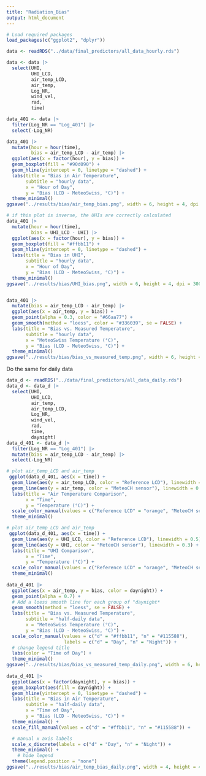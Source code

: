 ```yaml
---
title: "Radiation_Bias"
output: html_document
---
```


```r
# Load required packages
load_packages(c("ggplot2", "dplyr"))
```

```r
data <- readRDS("../data/final_predictors/all_data_hourly.rds")

data <- data |>
  select(UHI,
         UHI_LCD,
         air_temp_LCD,
         air_temp,
         Log_NR,
         wind_vel,
         rad,
         time)

data_401 <- data |>
  filter(Log_NR == "Log_401") |>
  select(-Log_NR)
```

```r
data_401 |>
  mutate(hour = hour(time),
         bias = air_temp_LCD - air_temp) |>
  ggplot(aes(x = factor(hour), y = bias)) +
  geom_boxplot(fill = "#90d090") +
  geom_hline(yintercept = 0, linetype = "dashed") +
  labs(title = "Bias in Air Temperature",
       subtitle = "hourly data",
       x = "Hour of Day",
       y = "Bias (LCD - MeteoSwiss, °C)") +
  theme_minimal()
ggsave("../results/bias/air_temp_bias.png", width = 6, height = 4, dpi = 300)

# if this plot is inverse, the UHIs are correctly calculated
data_401 |>
  mutate(hour = hour(time),
         bias = UHI_LCD - UHI) |>
  ggplot(aes(x = factor(hour), y = bias)) +
  geom_boxplot(fill = "#ffbb11") +
  geom_hline(yintercept = 0, linetype = "dashed") +
  labs(title = "Bias in UHI",
       subtitle = "hourly data",
       x = "Hour of Day",
       y = "Bias (LCD - MeteoSwiss, °C)") +
  theme_minimal()
ggsave("../results/bias/UHI_bias.png", width = 6, height = 4, dpi = 300)


data_401 |>
  mutate(bias = air_temp_LCD - air_temp) |>
  ggplot(aes(x = air_temp, y = bias)) +
  geom_point(alpha = 0.3, color = "#66aa77") +
  geom_smooth(method = "loess", color = "#336039", se = FALSE) +
  labs(title = "Bias vs. Measured Temperature",
       subtitle = "hourly data",
       x = "MeteoSwiss Temperature (°C)",
       y = "Bias (LCD - MeteoSwiss, °C)") +
  theme_minimal()
ggsave("../results/bias/bias_vs_measured_temp.png", width = 6, height = 4, dpi = 300)

```
Do the same for daily data
```r
data_d <- readRDS("../data/final_predictors/all_data_daily.rds")
data_d <- data_d |>
  select(UHI,
         UHI_LCD,
         air_temp,
         air_temp_LCD,
         Log_NR,
         wind_vel,
         rad,
         time,
         daynight)
data_d_401 <- data_d |>
  filter(Log_NR == "Log_401") |>
  mutate(bias = air_temp_LCD - air_temp) |>
  select(-Log_NR)
```

```r
# plot air_temp_LCD and air_temp
 ggplot(data_d_401, aes(x = time)) +
  geom_line(aes(y = air_temp_LCD, color = "Reference LCD"), linewidth = 0.5) +
  geom_line(aes(y = air_temp, color = "MeteoCH sensor"), linewidth = 0.3) +
  labs(title = "Air Temperature Comparison",
       x = "Time",
       y = "Temperature (°C)") +
  scale_color_manual(values = c("Reference LCD" = "orange", "MeteoCH sensor" = "red")) +
  theme_minimal()

# plot air_temp_LCD and air_temp
 ggplot(data_d_401, aes(x = time)) +
  geom_line(aes(y = UHI_LCD, color = "Reference LCD"), linewidth = 0.5) +
  geom_line(aes(y = UHI, color = "MeteoCH sensor"), linewidth = 0.3) +
  labs(title = "UHI Comparison",
       x = "Time",
       y = "Temperature (°C)") +
  scale_color_manual(values = c("Reference LCD" = "orange", "MeteoCH sensor" = "red")) +
  theme_minimal()
  
data_d_401 |>
  ggplot(aes(x = air_temp, y = bias, color = daynight)) +
  geom_point(alpha = 0.7) +
  # Add a loess smooth line for each group of "daynight*
  geom_smooth(method = "loess", se = FALSE) +
  labs(title = "Bias vs. Measured Temperature",
       subtitle = "half-daily data",
       x = "MeteoSwiss Temperature (°C)",
       y = "Bias (LCD - MeteoSwiss, °C)") +
  scale_color_manual(values = c("d" = "#ffbb11", "n" = "#115588"), 
                     labels = c("d" = "Day", "n" = "Night")) +
  # change legend title
  labs(color = "Time of Day") +
  theme_minimal()
ggsave("../results/bias/bias_vs_measured_temp_daily.png", width = 6, height = 4, dpi = 300)
 
data_d_401 |>
  ggplot(aes(x = factor(daynight), y = bias)) +
  geom_boxplot(aes(fill = daynight)) +
  geom_hline(yintercept = 0, linetype = "dashed") +
  labs(title = "Bias in Air Temperature",
       subtitle = "half-daily data",
       x = "Time of Day",
       y = "Bias (LCD - MeteoSwiss, °C)") +
  theme_minimal() +
  scale_fill_manual(values = c("d" = "#ffbb11", "n" = "#115588")) +

  # manual x axis labels
  scale_x_discrete(labels = c("d" = "Day", "n" = "Night")) +
  theme_minimal() +
    # hide legend
  theme(legend.position = "none") 
ggsave("../results/bias/air_temp_bias_daily.png", width = 4, height = 4, dpi = 300)  
  
```

